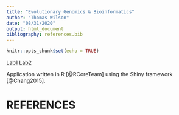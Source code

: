 ```yaml
---
title: "Evolutionary Genomics & Bioinformatics"
author: "Thomas Wilson"
date: "08/31/2020"
output: html_document
bibliography: references.bib
---
```


```r
knitr::opts_chunk$set(echo = TRUE)
```

[Lab1](lab1_ThomasWilson.html)
[Lab2](Lab2.Rmd)

Application written in R [@RCoreTeam] using the Shiny framework [@Chang2015].

# REFERENCES